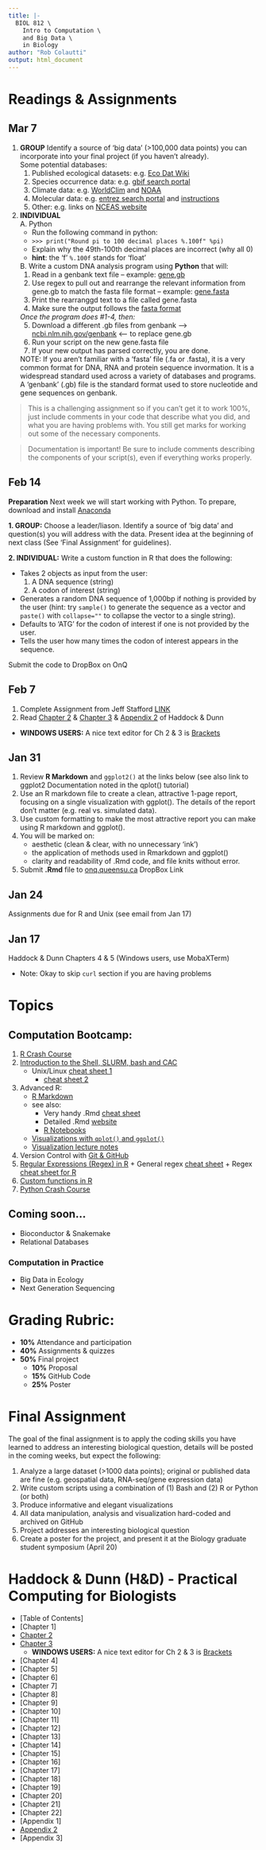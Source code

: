 ```yaml
---
title: |-
  BIOL 812 \
    Intro to Computation \
    and Big Data \
    in Biology
author: "Rob Colautti"
output: html_document
---
```


# Readings & Assignments {.tabset .tabset-fade .tabset-pills} 

## Mar 7

1. __GROUP__ Identify a source of 'big data' (>100,000 data points) you can incorporate into your final project (if you haven't already).  
    Some potential databases:  
      1. Published ecological datasets: e.g. [Eco Dat Wiki](https://ecologicaldata.org)
      2. Species occurrence data: e.g. [gbif search portal](https://www.gbif.org)
      3. Climate data: e.g. [WorldClim](http://www.worldclim.org) and [NOAA](https://www.ncdc.noaa.gov)
      4. Molecular data: e.g. [entrez search portal](https://www.ncbi.nlm.nih.gov/gquery/) and [instructions](https://www.ncbi.nlm.nih.gov/Web/Search/entrezfs.html)
      5. Other: e.g. links on [NCEAS website](https://www.nceas.ucsb.edu/scicomp/data)

2. __INDIVIDUAL__  
    A. Python  
      * Run the following command in python:
      * `>>> print("Round pi to 100 decimal places %.100f" %pi)`
      * Explain why the 49th-100th decimal places are incorrect (why all 0)
      * __hint__: the 'f' `%.100f` stands for 'float'
      
    B. Write a custom DNA analysis program using __Python__ that will:
      1. Read in a genbank text file -- example: <a href="./gene.gb.txt" target="_blank">gene.gb</a> 
      2. Use regex to pull out and rearrange the relevant information from gene.gb to match the fasta file format -- example: <a href="./gene.fasta.txt" target="_blank">gene.fasta</a>
      3. Print the rearranggd text to a file called gene.fasta
      4. Make sure the output follows the [fasta format](https://en.wikipedia.org/wiki/FASTA_format)
      
      _Once the program does #1-4, then:_
      5. Download a different .gb files from genbank --> [ncbi.nlm.nih.gov/genbank](https://www.ncbi.nlm.nih.gov/genbank/) <-- to replace gene.gb
      6. Run your script on the new gene.fasta file
      7. If your new output has parsed correctly, you are done.
      
      NOTE: If you aren't familiar with a 'fasta' file (.fa or .fasta), it is a very common format for DNA, RNA and protein sequence invormation. It is a widespread standard used across a variety of databases and programs. A 'genbank' (.gb) file is the standard format used to store nucleotide and gene sequences on genbank.
      
> This is a challenging assignment so if you can't get it to work 100%, just include comments in your code that describe what you did, and what you are having problems with. You still get marks for working out some of the necessary components.

> Documentation is important! Be sure to include comments describing the components of your script(s), even if everything works properly.


## Feb 14

__Preparation__ Next week we will start working with Python. To prepare, download and install [Anaconda](https://www.anaconda.com/download/)

__1. GROUP:__ Choose a leader/liason. Identify a source of 'big data' and question(s) you will address with the data. Present idea at the beginning of next class (See 'Final Assignment' for guidelines).

__2. INDIVIDUAL:__ Write a custom function in R that does the following:

  * Takes 2 objects as input from the user:
      1. A DNA sequence (string) 
      2. A codon of interest (string)
  * Generates a random DNA sequence of 1,000bp if nothing is provided by the user (hint: try `sample()` to generate the sequence as a vector and `paste()` with `collapse=""` to collapse the vector to a single string).
  * Defaults to 'ATG' for the codon of interest if one is not provided by the user.
  * Tells the user how many times the codon of interest appears in the sequence.

Submit the code to DropBox on OnQ

## Feb 7
  1. Complete Assignment from Jeff Stafford [LINK](https://jstaf.github.io/biol812-assignment/)
  2. Read [Chapter 2](./Readings/HaddockDunn/Chapter2.pdf) & [Chapter 3](./Readings/HaddockDunn/Chapter3.pdf) & [Appendix 2](./Readings/HaddockDunn/Appendix2.pdf) of Haddock & Dunn
  * __WINDOWS USERS:__ A nice text editor for Ch 2 & 3 is [Brackets](http://brackets.io) 

## Jan 31

  1. Review __R Markdown__ and `ggplot2()` at the links below (see also link to ggplot2 Documentation noted in the qplot() tutorial)
  2. Use an R markdown file to create a clean, attractive 1-page report, focusing on a single visualization with ggplot(). The details of the report don’t matter (e.g. real vs. simulated data). 
  3. Use custom formatting to make the most attractive report you can make using R markdown and ggplot(). 
  4. You will be marked on:
      * aesthetic (clean & clear, with no unnecessary ‘ink’)
      * the application of methods used in Rmarkdown and ggplot()
      * clarity and readability of .Rmd code, and file knits without error.
  5. Submit __.Rmd__ file to [onq.queensu.ca](https://onq.queensu.ca) DropBox Link

## Jan 24  

Assignments due for R and Unix (see email from Jan 17)

## Jan 17    

Haddock & Dunn Chapters 4 & 5 (Windows users, use MobaXTerm)

  * Note: Okay to skip `curl` section if you are having problems

# Topics

## Computation Bootcamp:

  1. [R Crash Course](./RCrashCourse/1_fundamentals.html)
  2. [Introduction to the Shell, SLURM, bash and CAC](https://hpc-carpentry.github.io/hpc-intro/)
      + Unix/Linux [cheat sheet 1](https://files.fosswire.com/2007/08/fwunixref.pdf)
        + [cheat sheet 2](http://cheatsheetworld.com/programming/unix-linux-cheat-sheet/)
  3. Advanced R: 
      + [R Markdown](./RCrashCourse/5_advanced.html#2_r_markdown) 
      + see also:
          + Very handy .Rmd [cheat sheet](http://www.rstudio.com/wp-content/uploads/2016/03/rmarkdown-cheatsheet-2.0.pdf)
          + Detailed .Rmd [website](http://rmarkdown.rstudio.com/lesson-1.html)
          + [R Notebooks](http://rmarkdown.rstudio.com/r_notebooks.html#overview)
      + [Visualizations with `qplot()` and `ggplot()`](./RCrashCourse/2_qplot.html)
      + [Visualization lecture notes](./Lecures/Graphical_Concepts.pdf)
  4. Version Control with [Git & GitHub](http://swcarpentry.github.io/git-novice/)
  5. [Regular Expressions (Regex) in R](./RCrashCourse/4_regex.html) 
    + General regex [cheat sheet](https://www.cheatography.com/davechild/cheat-sheets/regular-expressions/pdf/)
    + Regex [cheat sheet for R](https://www.rstudio.com/wp-content/uploads/2016/09/RegExCheatsheet.pdf)
  6. [Custom functions in R](./RCrashCourse/5_advanced.html)
  7. [Python Crash Course](./PythonCrashCourse/1_fundamentals.html)

## Coming soon...

  * Bioconductor & Snakemake
  * Relational Databases
  
### Computation in Practice

  * Big Data in Ecology
  * Next Generation Sequencing

# Grading Rubric:

  * __10%__ Attendance and participation
  * __40%__ Assignments & quizzes
  * __50%__ Final project
    + __10%__ Proposal
    + __15%__ GitHub Code
    + __25%__ Poster
    
# Final Assignment

The goal of the final assignment is to apply the coding skills you have learned to address an interesting biological question, details will be posted in the coming weeks, but expect the following:

1. Analyze a large dataset (>1000 data points); original or published data are fine (e.g. geospatial data, RNA-seq/gene expression data)
2. Write custom scripts using a combination of (1) Bash and (2) R or Python (or both)
3. Produce informative and elegant visualizations
4. All data manipulation, analysis and visualization hard-coded and archived on GitHub
5. Project addresses an interesting biological question
6. Create a poster for the project, and present it at the Biology graduate student symposium (April 20)


# Haddock & Dunn (H&D) - Practical Computing for Biologists 

  * [Table of Contents]
  * [Chapter 1]
  * [Chapter 2](./Readings/HaddockDunn/Chapter2.pdf)
  * [Chapter 3](./Readings/HaddockDunn/Chapter3.pdf)
    * __WINDOWS USERS:__ A nice text editor for Ch 2 & 3 is [Brackets](http://brackets.io) 
  * [Chapter 4]
  * [Chapter 5]
  * [Chapter 6]
  * [Chapter 7]
  * [Chapter 8]
  * [Chapter 9]
  * [Chapter 10]
  * [Chapter 11]
  * [Chapter 12]
  * [Chapter 13]
  * [Chapter 14]
  * [Chapter 15]
  * [Chapter 16]
  * [Chapter 17]
  * [Chapter 18]
  * [Chapter 19]
  * [Chapter 20]
  * [Chapter 21]
  * [Chapter 22]
  * [Appendix 1]
  * [Appendix 2](./Readings/HaddockDunn/Appendix2.pdf)
  * [Appendix 3]

  





